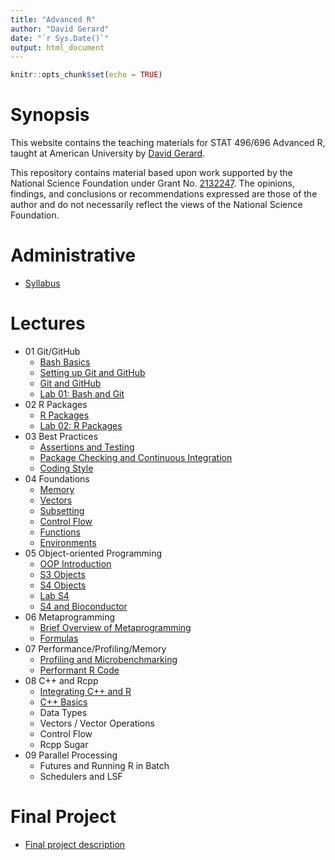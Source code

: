 ```yaml
---
title: "Advanced R"
author: "David Gerard"
date: "`r Sys.Date()`"
output: html_document
---
```


```r
knitr::opts_chunk$set(echo = TRUE)
```

# Synopsis

This website contains the teaching materials for STAT 496/696 Advanced R, taught at American 
University by [David Gerard](https://dcgerard.github.io/).

This repository contains material based upon work supported by the National Science Foundation under Grant No. [2132247](https://nsf.gov/awardsearch/showAward?AWD_ID=2132247). The opinions, findings, and conclusions or recommendations expressed are those of the author and do not necessarily reflect the views of the National Science Foundation.

# Administrative

- [Syllabus](./syllabus.html)

# Lectures

- 01 Git/GitHub
  - [Bash Basics](./01_basic_bash.html)
  - [Setting up Git and GitHub](./01_git_setup.html)
  - [Git and GitHub](./01_git_github.html)
  - [Lab 01: Bash and Git](https://github.com/advanced-r-spring-2022/lab_01_git)
- 02 R Packages
  - [R Packages](./02_packages.html)
  - [Lab 02: R Packages](https://github.com/advanced-r-spring-2022/lab_02_packages)
- 03 Best Practices
  - [Assertions and Testing](./03_testing.html)
  - [Package Checking and Continuous Integration](./03_checking.html)
  - [Coding Style](./03_style.html)
- 04 Foundations
  - [Memory](./04_memory.html)
  - [Vectors](./04_vectors.html)
  - [Subsetting](./04_subsetting.html)
  - [Control Flow](./04_controlflow.html)
  - [Functions](./04_functions.html)
  - [Environments](./04_environments.html)
- 05 Object-oriented Programming
  - [OOP Introduction](./05_oop.html)
  - [S3 Objects](./05_s3.html)
  - [S4 Objects](./05_s4.html)
  - [Lab S4](https://github.com/advanced-r-spring-2022/lab_s4)
  - [S4 and Bioconductor](./05_bioconductor.html)
- 06 Metaprogramming
  - [Brief Overview of Metaprogramming](./06_meta.html)
  - [Formulas](./06_formulas.html)
- 07 Performance/Profiling/Memory
  - [Profiling and Microbenchmarking](./07_profiling.html)
  - [Performant R Code](./07_faster.html)
- 08 C++ and Rcpp
  - [Integrating C++ and R](./08_cpp_setup.html)
  - [C++ Basics](./08_cpp_basics.html)
  - Data Types
  - Vectors / Vector Operations
  - Control Flow
  - Rcpp Sugar
- 09 Parallel Processing
  - Futures and Running R in Batch
  - Schedulers and LSF

# Final Project

- [Final project description](./ff_project_description.html)

